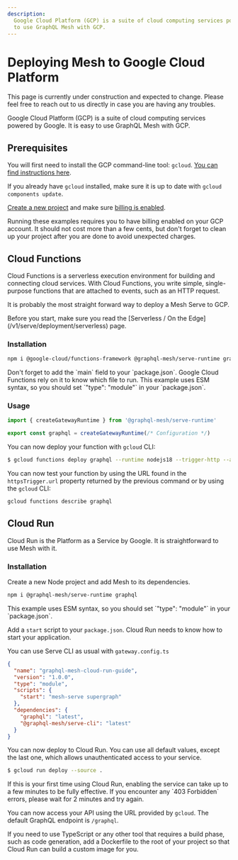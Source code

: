 ```yaml
---
description:
  Google Cloud Platform (GCP) is a suite of cloud computing services powered by Google. It is easy
  to use GraphQL Mesh with GCP.
---
```



# Deploying Mesh to Google Cloud Platform

<Callout>
  This page is currently under construction and expected to change. Please feel free to reach out to
  us directly in case you are having any troubles.
</Callout>

Google Cloud Platform (GCP) is a suite of cloud computing services powered by Google. It is easy to
use GraphQL Mesh with GCP.

## Prerequisites

You will first need to install the GCP command-line tool: `gcloud`.
[You can find instructions here](https://cloud.google.com/sdk/docs/install).

If you already have `gcloud` installed, make sure it is up to date with `gcloud components update`.

[Create a new project](https://cloud.google.com/resource-manager/docs/creating-managing-projects)
and make sure
[billing is enabled](https://cloud.google.com/billing/docs/how-to/verify-billing-enabled).

<Callout type="warning">
  Running these examples requires you to have billing enabled on your GCP account. It should not
  cost more than a few cents, but don't forget to clean up your project after you are done to avoid
  unexpected charges.
</Callout>

## Cloud Functions

Cloud Functions is a serverless execution environment for building and connecting cloud services.
With Cloud Functions, you write simple, single-purpose functions that are attached to events, such
as an HTTP request.

It is probably the most straight forward way to deploy a Mesh Serve to GCP.

<Callout>
  Before you start, make sure you read the [Serverless / On the
  Edge](/v1/serve/deployment/serverless) page.
</Callout>

### Installation

```sh npm2yarn
npm i @google-cloud/functions-framework @graphql-mesh/serve-runtime graphql
```

<Callout type="info">
  Don't forget to add the `main` field to your `package.json`. Google Cloud Functions rely on it to
  know which file to run.
</Callout>

<Callout type="info">
  This example uses ESM syntax, so you should set `"type": "module"` in your `package.json`.
</Callout>

### Usage

```js filename=index.js
import { createGatewayRuntime } from '@graphql-mesh/serve-runtime'

export const graphql = createGatewayRuntime(/* Configuration */)
```

You can now deploy your function with `gcloud` CLI:

```bash
$ gcloud functions deploy graphql --runtime nodejs18 --trigger-http --allow-unauthenticated
```

You can now test your function by using the URL found in the `httpsTrigger.url` property returned by
the previous command or by using the `gcloud` CLI:

```bash
gcloud functions describe graphql
```

## Cloud Run

Cloud Run is the Platform as a Service by Google. It is straightforward to use Mesh with it.

### Installation

Create a new Node project and add Mesh to its dependencies.

```sh npm2yarn
npm i @graphql-mesh/serve-runtime graphql
```

<Callout type="info">
  This example uses ESM syntax, so you should set `"type": "module"` in your `package.json`.
</Callout>

Add a `start` script to your `package.json`. Cloud Run needs to know how to start your application.

<Callout>You can use Serve CLI as usual with `gateway.config.ts`</Callout>

```json
{
  "name": "graphql-mesh-cloud-run-guide",
  "version": "1.0.0",
  "type": "module",
  "scripts": {
    "start": "mesh-serve supergraph"
  },
  "dependencies": {
    "graphql": "latest",
    "@graphql-mesh/serve-cli": "latest"
  }
}
```

You can now deploy to Cloud Run. You can use all default values, except the last one, which allows
unauthenticated access to your service.

```bash
$ gcloud run deploy --source .
```

<Callout type="info">
  If this is your first time using Cloud Run, enabling the service can take up to a few minutes to
  be fully effective. If you encounter any `403 Forbidden` errors, please wait for 2 minutes and try
  again.
</Callout>

You can now access your API using the URL provided by `gcloud`. The default GraphQL endpoint is
`/graphql`.

If you need to use TypeScript or any other tool that requires a build phase, such as code
generation, add a Dockerfile to the root of your project so that Cloud Run can build a custom image
for you.
